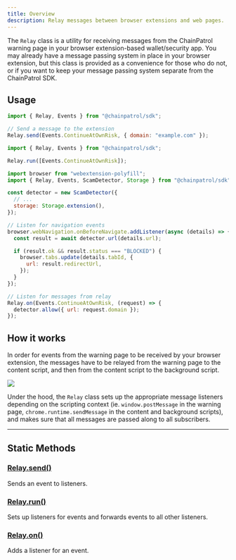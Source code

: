 ```yaml
---
title: Overview
description: Relay messages between browser extensions and web pages.
---
```


The `Relay` class is a utility for receiving messages from the ChainPatrol
warning page in your browser extension-based wallet/security app. You may
already have a message passing system in place in your browser extension, but
this class is provided as a convenience for those who do not, or if you want to
keep your message passing system separate from the ChainPatrol SDK.

## Usage

<CodeGroup>

```js Warning Page
import { Relay, Events } from "@chainpatrol/sdk";

// Send a message to the extension
Relay.send(Events.ContinueAtOwnRisk, { domain: "example.com" });
```

```js Content Script
import { Relay, Events } from "@chainpatrol/sdk";

Relay.run([Events.ContinueAtOwnRisk]);
```

```js Background Script
import browser from "webextension-polyfill";
import { Relay, Events, ScamDetector, Storage } from "@chainpatrol/sdk";

const detector = new ScamDetector({
  // ...
  storage: Storage.extension(),
});

// Listen for navigation events
browser.webNavigation.onBeforeNavigate.addListener(async (details) => {
  const result = await detector.url(details.url);

  if (result.ok && result.status === "BLOCKED") {
    browser.tabs.update(details.tabId, {
      url: result.redirectUrl,
    });
  }
});

// Listen for messages from relay
Relay.on(Events.ContinueAtOwnRisk, (request) => {
  detector.allow({ url: request.domain });
});
```

</CodeGroup>

## How it works

In order for events from the warning page to be received by your browser extension,
the messages have to be relayed from the warning page to the content script, and then
from the content script to the background script.

<Frame>
  <img src="/images/relay.png" />
</Frame>

Under the hood, the `Relay` class sets up the appropriate message listeners depending on
the scripting context (ie. `window.postMessage` in the warning page, `chrome.runtime.sendMessage` in the content
and background scripts), and makes sure that all messages are passed along to all
subscribers.

---

## Static Methods

### [Relay.send()](./static-methods/send)

Sends an event to listeners.

### [Relay.run()](./static-methods/run)

Sets up listeners for events and forwards events to all other listeners.

### [Relay.on()](./static-methods/on)

Adds a listener for an event.
